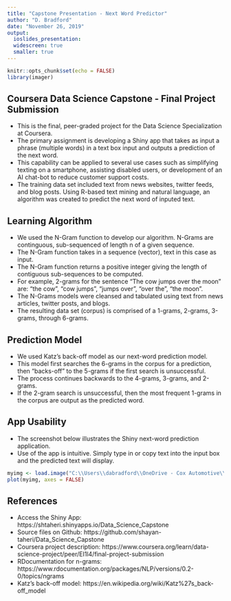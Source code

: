 ```yaml
---
title: "Capstone Presentation - Next Word Predictor"
author: "D. Bradford"
date: "November 26, 2019"
output: 
  ioslides_presentation:
  widescreen: true
  smaller: true
---
```



```r
knitr::opts_chunk$set(echo = FALSE)
library(imager)
```

## Coursera Data Science Capstone - Final Project Submission

* This is the final, peer-graded project for the Data Science Specialization at Coursera.
* The primary assignment is developing a Shiny app that takes as input a phrase (multiple words) in a text box input and outputs a prediction of the next word.
* This capability can be applied to several use cases such as simplifying texting on a smartphone, assisting disabled users, or development of an AI chat-bot to reduce customer support costs.
* The training data set included text from news websites, twitter feeds, and blog posts.  Using R-based text mining and natural language, an algorithm was created to predict the next word of inputed text.

## Learning Algorithm

* We used the N-Gram function to develop our algorithm.  N-Grams are continguous, sub-sequenced of length n of a given sequence.
* The N-Gram function takes in a sequence (vector), text in this case as input.
* The N-Gram function returns a positive integer giving the length of contiguous sub-sequences to be computed.
* For example, 2-grams for the sentence "The cow jumps over the moon" are:  "the cow", "cow jumps", "jumps over", "over the", "the moon".
* The N-Grams models were cleansed and tabulated using text from news articles, twitter posts, and blogs.
* The resulting data set (corpus) is comprised of a 1-grams, 2-grams, 3-grams, through 6-grams.

## Prediction Model

* We used Katz's back-off model as our next-word prediction model.
* This model first searches the 6-grams in the corpus for a prediction, then "backs-off" to the 5-grams if the first search is unsuccessful. 
* The process continues backwards to the 4-grams, 3-grams, and 2-grams.
* If the 2-gram search is unsuccessful, then the most frequent 1-grams in the corpus are output as the predicted word.

## App Usability

* The screenshot below illustrates the Shiny next-word prediction application.
* Use of the app is intuitive.  Simply type in or copy text into the input box and the predicted text will display. 

```r
myimg <- load.image("C:\\Users\\dabradford\\OneDrive - Cox Automotive\\Documents\\GitHub\\ds_capstone\\screen_grab.png")
plot(myimg, axes = FALSE)
```

## References

* Access the Shiny App: https://shtaheri.shinyapps.io/Data_Science_Capstone
* Source files on Github: https://github.com/shayan-taheri/Data_Science_Capstone
* Coursera project description:  https://www.coursera.org/learn/data-science-project/peer/EI1l4/final-project-submission
* RDocumentation for n-grams:  https://www.rdocumentation.org/packages/NLP/versions/0.2-0/topics/ngrams
* Katz's back-off model:  https://en.wikipedia.org/wiki/Katz%27s_back-off_model
